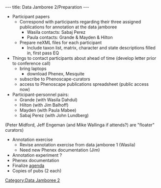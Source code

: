 ---
title: Data Jamboree 2/Preparation
---

*Participant papers
**Correspond with participants regarding their three assigned publications for annotation at the data jamboree
***Wasila contacts: Sabaj Perez
***Paula contacts: Grande & Mayden & Hilton
**Prepare neXML files for each participant
***Include taxon list, matrix, character and state descriptions filled in, first pass EQ
*Things to contact participants about ahead of time (develop letter prior to conference call)
**bring laptops
***download Phenex, Mesquite
**subscribe to Phenoscape-curators
**access to Phenoscape publications spreadsheet (public access now)
*Participant-personnel pairs:
**Grande (with Wasila Dahdul)
**Hilton (with Jim Balhoff)
**Mayden (with Paula Mabee)
**Sabaj Perez (with John Lundberg)
(Peter Midford, Jeff Engeman (and Mike Wallinga if attends?) are "floater" curators)
*Annotation exercise
**Revise annotation exercise from data jamboree 1 (Wasila)
**Need new Phenex documentation (Jim)
*Annotation experiment ?
*Phenex documentation
*Finalize [[Data_Jamboree_2/agenda|agenda]]
*Copies of pubs (2 each)

[[Category:Data Jamboree 2]]